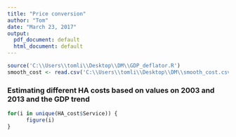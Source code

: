 ```yaml
---
title: "Price conversion"
author: "Tom"
date: "March 23, 2017"
output:
  pdf_document: default
  html_document: default
---
```


```r
source('C:\\Users\\tomli\\Desktop\\DM\\GDP_deflator.R')
smooth_cost <- read.csv('C:\\Users\\tomli\\Desktop\\DM\\smooth_cost.csv')
```

### Estimating different HA costs based on values on 2003 and 2013 and the GDP trend

```r
for(i in unique(HA_cost$Service)) {
      figure(i)
}
```